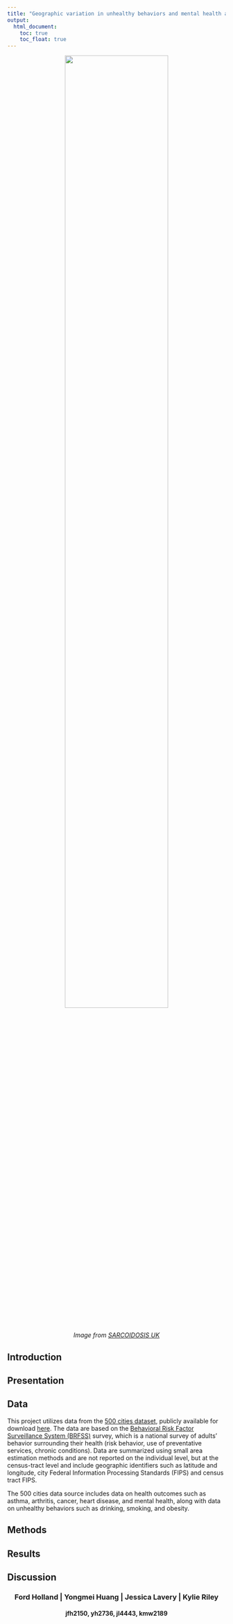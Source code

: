 ```yaml
---
title: "Geographic variation in unhealthy behaviors and mental health across 500 cities in the U.S.A"
output: 
  html_document:
    toc: true
    toc_float: true
---
```


<center>
<figure>
<img src = "images/brain_pic.png" style = "width:75%">

*Image from* [*SARCOIDOSIS UK*](https://www.sarcoidosisuk.org/support/sarcoidosis-and-mental-health/)
</figure>
</center>

## Introduction

## Presentation

## Data
This project utilizes data from the [500 cities dataset](https://www.cdc.gov/500cities/index.htm), publicly available for download [here](https://catalog.data.gov/dataset/500-cities-local-data-for-better-health-fc759). The data are based on the [Behavioral Risk Factor Surveillance System (BRFSS)](https://www.cdc.gov/brfss/) survey, which is a national survey of adults' behavior surrounding their health (risk behavior, use of preventative services, chronic conditions). Data are summarized using small area estimation methods and are not reported on the individual level, but at the census-tract level and include geographic identifiers such as latitude and longitude, city Federal Information Processing Standards (FIPS) and census tract FIPS. 

The 500 cities data source includes data on health outcomes such as asthma, arthritis, cancer, heart disease, and mental health, along with data on unhealthy behaviors such as drinking, smoking, and obesity. 

## Methods

## Results

## Discussion

<center>
### Ford Holland | Yongmei Huang | Jessica Lavery | Kylie Riley 

#### jfh2150, yh2736, jl4443, kmw2189
</center>


